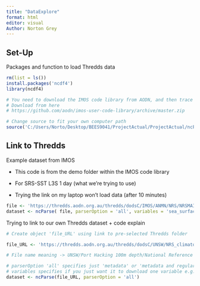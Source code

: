 ```yaml
---
title: "DataExplore"
format: html
editor: visual
Author: Norton Grey
---
```


## Set-Up

Packages and function to load Thredds data

```r
rm(list = ls())
install.packages('ncdf4')
library(ncdf4)

# You need to download the IMOS code library from AODN, and then trace the path to the ncParse.r file
# Download from here
# https://github.com/aodn/imos-user-code-library/archive/master.zip

# Change source to fit your own computer path
source('C:/Users/Norto/Desktop/BEES9041/ProjectActual/ProjectActual/ncParse.r')
```

## Link to Thredds

Example dataset from IMOS

-   This code is from the demo folder within the IMOS code library

-   For SRS-SST L3S 1 day (what we're trying to use)

-   Trying the link on my laptop won't load data (after 10 minutes)

```r
file <- 'https://thredds.aodn.org.au/thredds/dodsC/IMOS/ANMN/NRS/NRSMAI/aggregated_products/IMOS_ANMN-NRS_STZ_19441015T120000Z_NRSMAI_FV02_NRSMAI-long-timeseries-interpolated_END-20141227T120000Z_C-20160606T225011Z.nc'
dataset <- ncParse( file, parserOption = 'all', variables = 'sea_surface_temperature') # Only harvest the sea surface temperature variable
```

Trying to link to our own Thredds dataset + code explain

```r
# Create object 'file_URL' using link to pre-selected Thredds folder

file_URL <- 'https://thredds.aodn.org.au/thredds/dodsC/UNSW/NRS_climatology/Temperature_DataProducts/PH100/Aggregated/PH100_TEMP_1953-2020_aggregated_v1.nc'

# File name meaning -> UNSW/Port Hacking 100m depth/National Reference Stations Climatology/Temperature/Aggregated data sources/Port Hacking 100m depth/PH100 temp 1953 to 2020

# parserOption 'all' specifies just 'metadata' or 'metadata and regular data'
# variables specifies if you just want it to download one variable e.g. SST
dataset <- ncParse(file_URL, parserOption = 'all')
```
